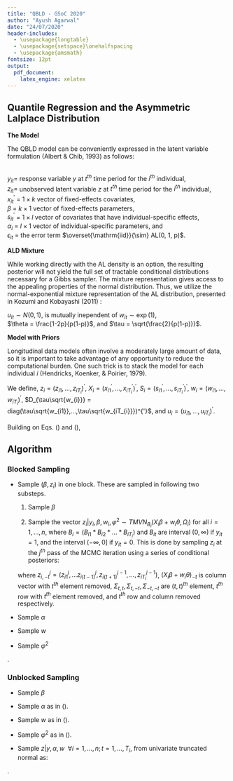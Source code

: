 ```yaml
---
title: "QBLD - GSoC 2020"
author: "Ayush Agarwal"
date: "24/07/2020"
header-includes:
  - \usepackage{longtable}
  - \usepackage{setspace}\onehalfspacing
  - \usepackage{amsmath}
fontsize: 12pt
output: 
  pdf_document:
    latex_engine: xelatex
---
```


## Quantile Regression and the Asymmetric Lalplace Distribution

**The Model**

The QBLD model can be conveniently expressed in the latent variable formulation (Albert & Chib, 1993) as follows:

\begin{equation}\label{eq1}
\begin{gathered}
z_{it}=x_{it}^{'}\beta+s_{it}^{'}\alpha_{i}+\epsilon_{it},\hspace{30pt}\forall i = 1,...,n; t = 1,...,T_{i}\\y_{it}=\begin{cases}\text{1}  &\quad {if\,z_{it}> 0} \\\text{0} &\quad\text{otherwise,}\\\end{cases}\end{gathered}\end{equation}  
$y_{it} =$ response variable $y$ at $t^{th}$ time period for the $i^{th}$ individual,  
$z_{it} =$ unobserved latent variable $z$ at $t^{th}$ time period for the $i^{th}$ individual,  
$x_{it}^{'}$ = $1 × k$ vector of fixed-effects covariates,   
$\beta$ = $k × 1$ vector of fixed-effects parameters,   
$s_{it}^{'}$ = $1 × l$ vector of covariates that have individual-specific effects,   
$\alpha_{i}$ = $l × 1$ vector of individual-specific parameters, and   
$\epsilon_{it}$ = the error term $\overset{\mathrm{iid}}{\sim} AL(0, 1, p)$.     


**ALD Mixture**  

While working directly with the AL density is an option, the resulting posterior will not yield the full set of tractable conditional distributions necessary for a Gibbs sampler. The mixture representation gives access to the appealing properties of the normal distribution. Thus, we utilize the normal-exponential mixture representation of the AL distribution, presented in Kozumi and Kobayashi (2011) :

\begin{equation}\label{eq2}
\epsilon_{it} = w_{it}\theta + \tau\sqrt{w_{it}}u_{it} \hspace{30pt} \forall i = 1,...,n;  t = 1,...,T_{i}\,
\end{equation}
$u_{it} \sim N(0,1)$, is mutually inependent of $w_{it} \sim \exp(1)$,  
$\theta = \frac{1-2p}{p(1-p)}$, and $\tau = \sqrt{\frac{2}{p(1-p)}}$.  


**Model with Priors**

Longitudinal data models often involve a moderately large amount of data, so it is important to take advantage of any opportunity to reduce the computational burden. One such trick is to stack the model for each individual $i$ (Hendricks, Koenker, & Poirier, 1979).   

We define, $z_{i} = (z_{i1},...,z_{iT_{i}})^{'}$, $X_{i} = (x_{i1}^{'},...,x_{iT_{i}}^{'})^{'}$, $S_{i} = (s_{i1}^{'},...,s_{iT_{i}}^{'})^{'}$, $w_{i} = (w_{i1},...,w_{iT_{i}})^{'}$, $D_{\tau\sqrt{w_{i}}} =  diag(\tau\sqrt{w_{i1}},...,\tau\sqrt{w_{iT_{i}}})^{'}$, and $u_{i} = (u_{i1},...,u_{iT_{i}})^{'}$.  

Building on Eqs. (\ref{eq1}) and (\ref{eq2}),  

\begin{equation}\label{eq3}
\begin{gathered}
z_{i} = X_{i}\beta+S_{i}\alpha_{i}+w_{i}\theta + D_{\tau\sqrt{w_{i}}}u_{i},\\y_{it}=\begin{cases}\text{1}  &\quad {if\,z_{it}> 0} \\\text{0} &\quad\text{otherwise,}\\\end{cases}\\\alpha_{i}|\varphi^{2}\sim N_{l}(0,\varphi^{2}I_{l}), w_{it} \sim \exp(1), u_{it} \sim N(0,1)\\\beta\sim N_{k}(\beta_{0},B_{0}), \varphi^{2}\sim IG(c1/2, d1/2)\end{gathered}\end{equation}  


## Algorithm

### Blocked Sampling

* Sample $(\beta,z_{i})$ in one block. These are sampled in following two substeps. 

  (1) Sample $\beta$
  \begin{equation}\begin{gathered}\label{eq4}\\\beta|z,w,\varphi^{2}\sim N(\tilde{\beta},\tilde{B}),\\where,\hspace{10pt}\tilde{B}^{-1}=(\sum_{i=1}^{n}X_{i}^{'}\Omega_{i}^{-1}X_{i}+B_{0}^{-1}),\\\tilde{\beta}=\tilde{B}(\sum_{i=1}^{n}X_{i}^{'}\Omega_{i}^{-1}(z_{i}-w_{i}\theta)+B_{0}^{-1}\beta_{0}),\\\Omega_{i}=(\varphi^{2}S_{i}S_{i}^{'}+D^{2}_{\tau\sqrt{w_{i}}}).\end{gathered}\end{equation}  
  
  (2) Sample the vector $z_{i}|y_{i},\beta,w_{i},\varphi^{2}\sim TMVN_{B_{i}}(X_{i}\beta+w_{i}\theta,\Omega_{i})$ for all $i=1,...,n$, where $B_{i}=(B_{i1}*B_{i2}*...*B_{iT_{i}})$ and $B_{it}$ are interval $(0,\infty)$ if $y_{it}=1$, and the interval $(-\infty,0]$ if $y_{it}=0$. This is done by sampling $z_{i}$ at the $j^{th}$ pass of the MCMC iteration using a series of conditional posteriors:  
  
  \begin{equation}\begin{gathered}\label{eq5}z_{it}^{j}|z_{i1}^{j},...z_{i(t-1)}^{j},z_{i(t+1)}^{j-1},...,z_{iT_{i}}^{j-1}\sim TN_{B_{i}}(\mu_{t|-t},\Sigma_{t|-t}),\hspace{20pt}t=1,...,T_{i}.\\where,\hspace{10pt}\mu_{t|-t}=x_{it}^{'}\beta+w_{it}\theta + \Sigma_{t,-t}\Sigma_{-t,-t}^{-1}(z_{i,-t}^{j}+(X_{i}\beta+w_{i}\theta)_{-t}),\\\Sigma_{t|-t}=\Sigma_{t,t}-\Sigma_{t,-t}\Sigma_{-t,-t}^{-1}\Sigma_{-t,t},\end{gathered}\end{equation}  
  
  where $z_{i,-t}^{j}=(z_{i1}^{j},...z_{i(t-1)}^{j},z_{i(t+1)}^{j-1},...,z_{iT_{i}}^{j-1})$, $(X_{i}\beta+w_{i}\theta)_{-t}$ is column vector with $t^{th}$ element removed, $\Sigma_{t,t},\Sigma_{t,-t},\Sigma_{-t,-t}$ are $(t,t)^{th}$ element, $t^{th}$ row with $t^{th}$ element removed, and $t^{th}$ row and column removed respectively.  
  
* Sample $\alpha$

\begin{equation}\begin{gathered}\label{eq6}\alpha_{i}|z,\beta,w,\varphi^{2}\sim N(\tilde{a},\tilde{A}),\hspace{10pt} \forall i = 1,...,n\\where,\hspace{10pt}\tilde{A^{-1}}=(S_{i}^{'}D^{2}_{\tau\sqrt{w_{i}}}S_{i}+\frac{1}{\varphi^{2}}I_{l}),\\\tilde{a}=\tilde{A}(S_{i}^{'}D^{2}_{\tau\sqrt{w_{i}}}(z_{i}-X_{i}\beta-w_{i}\theta)).\end{gathered}\end{equation}  

* Sample $w$

\begin{equation}\begin{gathered}\label{eq7}w_{it}|z_{it},\beta,\alpha_{i}\sim GIG(0.5,\tilde{\lambda_{it}},\tilde{\eta})\hspace{10pt} \forall i = 1,...,n;  t = 1,...,T_{i},\\where,\hspace{10pt} \tilde{\lambda_{it}}=(\frac{z_{it}-x_{it}^{'}\beta-s_{it}^{'}\alpha_{i}}{\tau})^{2}\\\tilde{\eta}=(\frac{\theta^{2}}{\tau^{2}}+2).\end{gathered}\end{equation}  

* Sample $\varphi^{2}$

\begin{equation}\begin{gathered}\label{eq8}\varphi^{2}|\alpha\sim IG(\tilde{c_{1}}/2,\tilde{d_{1}}/2),\\where, \hspace{10pt}\tilde{c_{1}}=(nl+c_{1}),\\\tilde{d_{1}}=(\sum_{i=1}^{n}\alpha_{i}^{'}\alpha_{i} + d_{1}).\end{gathered}\end{equation}.  


### Unblocked Sampling  

* Sample $\beta$  

\begin{equation}\begin{gathered}\label{eq9}\\\beta|z,w,\varphi^{2}\sim N(\tilde{\beta},\tilde{B}),\\where,\hspace{10pt}\tilde{B}^{-1}=(\sum_{i=1}^{n}X_{i}^{'}\Psi_{i}^{-1}X_{i}+B_{0}^{-1}),\\\tilde{\beta}=(\sum_{i=1}^{n}X_{i}^{'}\Psi_{i}^{-1}(z_{i}-w_{i}\theta-S_{i}\alpha_{i})+B_{0}^{-1}\beta_{0}),\\\Psi_{i}=D^{2}_{\tau\sqrt{w_{i}}}.\end{gathered}\end{equation}  

* Sample $\alpha$ as in (\ref{eq6}).  

* Sample $w$ as in (\ref{eq7}).  

* Sample $\varphi^{2}$ as in (\ref{eq8}).

* Sample $z|y,\alpha,w \hspace{5pt}\forall i = 1,...,n;  t = 1,...,T_{i}$, from univariate truncated normal as: 

\begin{equation}\label{eq10}z_{it}|y,\beta,w=\begin{cases}{TN_{(-\infty,0]}(x_{it}^{'}\beta+s_{it}^{'}\alpha_{i}+w_{it}\theta,\tau^{2}w_{it})}&\quad{if\,y_{it}=0}\\{TN_{(0,\infty)}(x_{it}^{'}\beta+s_{it}^{'}\alpha_{i}+w_{it}\theta,\tau^{2}w_{it})}&\quad {if\,y_{it}=1}\\\end{cases}\end{equation}.


  









